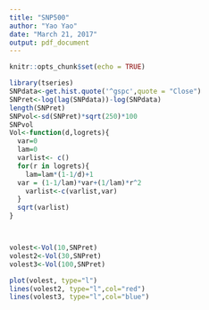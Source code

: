 ---
title: "SNP500"
author: "Yao Yao"
date: "March 21, 2017"
output: pdf_document
---

```{r setup, include=FALSE}
knitr::opts_chunk$set(echo = TRUE)
```

```{r}
library(tseries)
SNPdata<-get.hist.quote('^gspc',quote = "Close")
SNPret<-log(lag(SNPdata))-log(SNPdata)
length(SNPret)
SNPvol<-sd(SNPret)*sqrt(250)*100
SNPvol
Vol<-function(d,logrets){
  var=0
  lam=0
  varlist<- c()
  for(r in logrets){
    lam=lam*(1-1/d)+1
  var = (1-1/lam)*var+(1/lam)*r^2
    varlist<-c(varlist,var)
  }
  sqrt(varlist)
}



volest<-Vol(10,SNPret)
volest2<-Vol(30,SNPret)
volest3<-Vol(100,SNPret)

plot(volest, type="l")
lines(volest2, type="l",col="red")
lines(volest3, type="l",col="blue")
```

